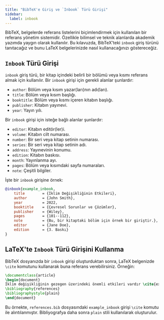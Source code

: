 ```yaml
---
title: "BibTeX'e Giriş ve `Inbook` Türü Girişi"
sidebar:
  label: inbook
---
```



BibTeX, belgelerde referans listelerini biçimlendirmek için kullanılan bir referans yönetim sistemidir. Özellikle bilimsel ve teknik alanlarda akademik yazımda yaygın olarak kullanılır. Bu kılavuzda, BibTeX'teki `inbook` giriş türünü tanıtacağız ve bunu LaTeX belgelerinizde nasıl kullanacağınızı göstereceğiz.

<CiteDrive/>

## `Inbook` Türü Girişi

`inbook` giriş türü, bir kitap içindeki belirli bir bölümü veya kısmı referans almak için kullanılır. Bir `inbook` girişi için gerekli alanlar şunlardır:

-   `author`: Bölüm veya kısım yazar(ları)nın adı(ları).
-   `title`: Bölüm veya kısım başlığı.
-   `booktitle`: Bölüm veya kısmı içeren kitabın başlığı.
-   `publisher`: Kitabın yayınevi.
-   `year`: Yayın yılı.

Bir `inbook` girişi için isteğe bağlı alanlar şunlardır:

-   `editor`: Kitabın editör(ler)i.
-   `volume`: Kitabın cilt numarası.
-   `number`: Bir seri veya kitap setinin numarası.
-   `series`: Bir seri veya kitap setinin adı.
-   `address`: Yayınevinin konumu.
-   `edition`: Kitabın baskısı.
-   `month`: Yayınlanma ayı.
-   `pages`: Bölüm veya kısımdaki sayfa numaraları.
-   `note`: Çeşitli bilgiler.

İşte bir `inbook` girişine örnek:

```bibtex
@inbook{example_inbook,
	title        = {İklim Değişikliğinin Etkileri},
	author       = {John Smith},
	year         = 2022,
	booktitle    = {Çevresel Sorunlar ve Çözümler},
	publisher    = {Wiley},
	pages        = {101--112},
	note         = {Bu, bir kitaptaki bölüm için örnek bir giriştir.},
	editor       = {Jane Doe},
	edition      = {3. Baskı}
}
```

## LaTeX'te `Inbook` Türü Girişini Kullanma

BibTeX dosyanızda bir `inbook` girişi oluşturduktan sonra, LaTeX belgenizde `\cite` komutunu kullanarak buna referans verebilirsiniz. Örneğin:

```latex
\documentclass{article}  
\begin{document}  
İklim değişikliğinin gezegen üzerindeki önemli etkileri vardır \cite{example_inbook}.  
\bibliography{references}
\bibliographystyle{plain} 
\end{document}
```

Bu örnekte, `references.bib` dosyasındaki `example_inbook` girişi `\cite` komutu ile alıntılanmıştır. Bibliyografya daha sonra `plain` stili kullanılarak oluşturulur.
